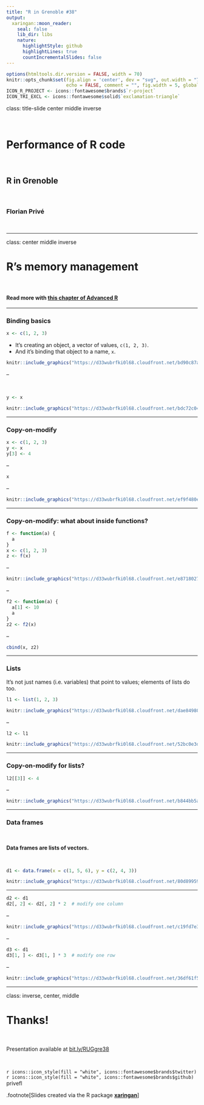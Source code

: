 ```yaml
---
title: "R in Grenoble #38"
output:
  xaringan::moon_reader:
    seal: false
    lib_dir: libs
    nature:
      highlightStyle: github
      highlightLines: true
      countIncrementalSlides: false
---
```


```r
options(htmltools.dir.version = FALSE, width = 70)
knitr::opts_chunk$set(fig.align = 'center', dev = "svg", out.width = "70%",
                      echo = FALSE, comment = "", fig.width = 5, global.par = TRUE)
ICON_R_PROJECT <- icons::fontawesome$brands$`r-project`
ICON_TRI_EXCL <- icons::fontawesome$solid$`exclamation-triangle`
```

class: title-slide center middle inverse

<br>

# Performance of R code

<br>

## R in Grenoble

<br>

### Florian Privé

<br>

---

class: center middle inverse

# R's memory management

<br>

#### Read more with [this chapter of Advanced R](https://adv-r.hadley.nz/names-values.html)

---

### Binding basics

```r
x <- c(1, 2, 3)
```

* It's creating an object, a vector of values, `c(1, 2, 3)`.
* And it's binding that object to a name, `x`.

```r
knitr::include_graphics("https://d33wubrfki0l68.cloudfront.net/bd90c87ac98708b1731c92900f2f53ec6a71edaf/ce375/diagrams/name-value/binding-1.png")
```

--

<br>

```r
y <- x
```
```r
knitr::include_graphics("https://d33wubrfki0l68.cloudfront.net/bdc72c04d3135f19fb3ab13731129eb84c9170af/f0ab9/diagrams/name-value/binding-2.png")
```

---

### Copy-on-modify

```r
x <- c(1, 2, 3)
y <- x
y[3] <- 4
```

--

```r
x
```

--

```r
knitr::include_graphics("https://d33wubrfki0l68.cloudfront.net/ef9f480effa2f1d0e401d1f94218d0cf118433c0/b56e9/diagrams/name-value/binding-3.png")
```

---

### Copy-on-modify: what about inside functions?

```r
f <- function(a) {
  a
}
x <- c(1, 2, 3)
z <- f(x)
```

--

```r
knitr::include_graphics("https://d33wubrfki0l68.cloudfront.net/e8718027aabaed377da311f45b45a179588e4dcf/6bf90/diagrams/name-value/binding-f2.png")
```

--

```r
f2 <- function(a) {
  a[1] <- 10
  a
}
z2 <- f2(x)
```

--

```r
cbind(x, z2)
```

---

### Lists

It's not just names (i.e. variables) that point to values; elements of lists do too. 

```r
l1 <- list(1, 2, 3)
```

```r
knitr::include_graphics("https://d33wubrfki0l68.cloudfront.net/dae84980f1586fc4ef47091c91f51a5737b38135/a1403/diagrams/name-value/list.png")
```

--

```r
l2 <- l1
```

```r
knitr::include_graphics("https://d33wubrfki0l68.cloudfront.net/52bc0e3da3382cba957a9d83397b6c9200906ce2/c72aa/diagrams/name-value/l-modify-1.png")
```

---

### Copy-on-modify for lists?

```r
l2[[3]] <- 4
```

--

```r
knitr::include_graphics("https://d33wubrfki0l68.cloudfront.net/b844bb5a3443e1344299627f5760e2ae3a9885b5/e1c76/diagrams/name-value/l-modify-2.png")
```

---

### Data frames

<br>

**Data frames are lists of vectors.**

<br>

```r
d1 <- data.frame(x = c(1, 5, 6), y = c(2, 4, 3))
```
```r
knitr::include_graphics("https://d33wubrfki0l68.cloudfront.net/80d8995999aa240ff4bc91bb6aba2c7bf72afc24/95ee6/diagrams/name-value/dataframe.png")
```

---

```r
d2 <- d1
d2[, 2] <- d2[, 2] * 2  # modify one column
```

--

```r
knitr::include_graphics("https://d33wubrfki0l68.cloudfront.net/c19fd7e31bf34ceff73d0fac6e3ea22b09429e4a/23d8d/diagrams/name-value/d-modify-c.png")
```

--

```r
d3 <- d1
d3[1, ] <- d3[1, ] * 3  # modify one row
```

--

```r
knitr::include_graphics("https://d33wubrfki0l68.cloudfront.net/36df61f54d1ac62e066fb814cb7ba38ea6047a74/facf8/diagrams/name-value/d-modify-r.png")
```

---

class: inverse, center, middle

# Thanks!

<br>

Presentation available at [bit.ly/RUGgre38](https://bit.ly/RUGgre38)

<br>

`r icons::icon_style(fill = "white", icons::fontawesome$brands$twitter)` `r icons::icon_style(fill = "white", icons::fontawesome$brands$github)` privefl

.footnote[Slides created via the R package [**xaringan**](https://github.com/yihui/xaringan)]

